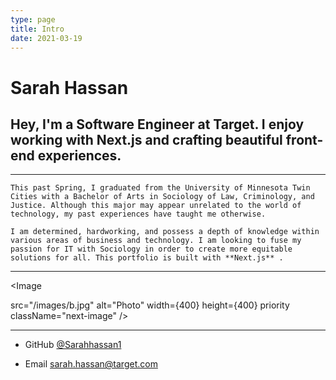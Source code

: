 ```yaml
---
type: page
title: Intro
date: 2021-03-19
---
```


# Sarah Hassan

## Hey, I'm a Software Engineer at Target. I enjoy working with Next.js and crafting beautiful front-end experiences.

---

    This past Spring, I graduated from the University of Minnesota Twin Cities with a Bachelor of Arts in Sociology of Law, Criminology, and Justice. Although this major may appear unrelated to the world of technology, my past experiences have taught me otherwise.

    I am determined, hardworking, and possess a depth of knowledge within various areas of business and technology. I am looking to fuse my passion for IT with Sociology in order to create more equitable solutions for all. This portfolio is built with **Next.js** .

---


<Image

src="/images/b.jpg"
alt="Photo"
width={400}
height={400}
priority
className="next-image"
/>

---

- GitHub [@Sarahhassan1](https://github.com/sarahhassan1)

- Email sarah.hassan@target.com
